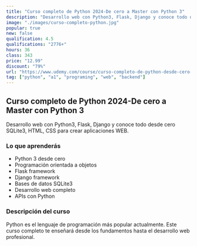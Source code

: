 ```yaml
---
title: "Curso completo de Python 2024-De cero a Master con Python 3"
description: "Desarrollo web con Python3, Flask, Django y conoce todo desde cero SQLite3, HTML, CSS para crear aplicaciones WEB"
image: "./images/curso-completo-python.jpg"
popular: true
new: false
qualification: 4.5
qualifications: "2776+"
hours: 36
class: 343
price: "12.99"
discount: "79%"
url: "https://www.udemy.com/course/curso-completo-de-python-desde-cero-hasta-experto/?couponCode=PYTHON-RC"
tag: ["python", "a1", "programing", "web", "backend"]
---
```


## Curso completo de Python 2024-De cero a Master con Python 3

Desarrollo web con Python3, Flask, Django y conoce todo desde cero SQLite3, HTML, CSS para crear aplicaciones WEB.

### Lo que aprenderás

- Python 3 desde cero
- Programación orientada a objetos
- Flask framework
- Django framework
- Bases de datos SQLite3
- Desarrollo web completo
- APIs con Python

### Descripción del curso

Python es el lenguaje de programación más popular actualmente. Este curso completo te enseñará desde los fundamentos hasta el desarrollo web profesional.
